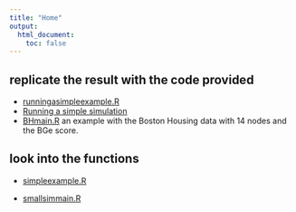 ```yaml
---
title: "Home"
output:
  html_document:
    toc: false
---
```



## replicate the result with the code provided 


* [runningasimpleexample.R](runningasimpleexample.html)
* [Running a simple simulation](Runningasimplesimulation.html)
* [BHmain.R](BHmain.html) an example with the Boston Housing data with 14 nodes and the BGe score.

## look into the functions 


* [simpleexample.R](simpleexample.html)


* [smallsimmain.R](Simulation_studies.html)


